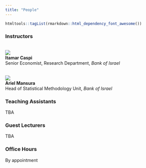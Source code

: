 ```yaml
---
title: "People"
---
```


```r
htmltools::tagList(rmarkdown::html_dependency_font_awesome())
```


### Instructors

<br>
![](figures/itamar.png) <br>
**Itamar Caspi** <br>
Senior Economist, Research Department, *Bank of Israel* <br>
[<i class="fa fa-home"></i> ](http://www.itamarcaspi.net/) 
[<i class="fa fa-envelope"></i> ](mailto:caspi.itamar@gmail.com)
[<i class="fa fa-github"></i> ](https://github.com/itamarcaspi/)
[<i class="fa fa-linkedin"></i> ](https://www.linkedin.com/in/itamar-caspi/)
[<i class="fa fa-twitter-square"></i> ](https://twitter.com/itamarcaspi/)

<br>
![](figures/ariel.png) <br>
**Ariel Mansura** <br>
Head of Statistical Methodology Unit, *Bank of Israel* <br>
[<i class="fa fa-envelope"></i>](mailto:ariel.mansura@boi.org.il)


### Teaching Assistants

TBA

### Guest Lecturers

TBA  

### Office Hours

By appointment  
